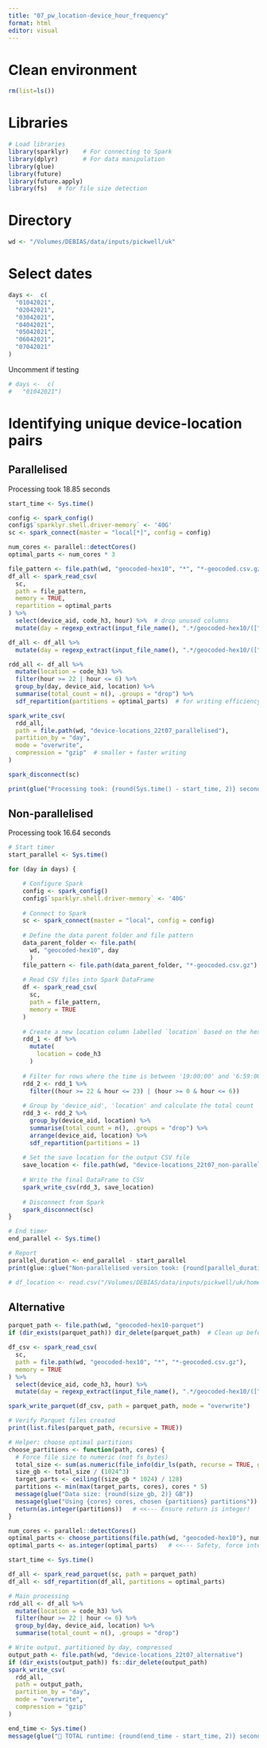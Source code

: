 ```yaml
---
title: "07_pw_location-device_hour_frequency"
format: html
editor: visual
---
```


# Clean environment

```r
rm(list=ls())
```

# Libraries

```r
# Load libraries
library(sparklyr)    # For connecting to Spark
library(dplyr)       # For data manipulation
library(glue)
library(future)
library(future.apply)
library(fs)   # for file size detection
```

# Directory

```r
wd <- "/Volumes/DEBIAS/data/inputs/pickwell/uk"
```

# Select dates

```r
days <-  c(
  "01042021",
  "02042021",
  "03042021",
  "04042021",
  "05042021",
  "06042021",
  "07042021"
)

```

Uncomment if testing

```r
# days <-  c(
#   "01042021")
```

# Identifying unique device-location pairs

## Parallelised

Processing took 18.85 seconds

```r
start_time <- Sys.time()

config <- spark_config()
config$`sparklyr.shell.driver-memory` <- '40G'
sc <- spark_connect(master = "local[*]", config = config)

num_cores <- parallel::detectCores()
optimal_parts <- num_cores * 3

file_pattern <- file.path(wd, "geocoded-hex10", "*", "*-geocoded.csv.gz")
df_all <- spark_read_csv(
  sc,
  path = file_pattern,
  memory = TRUE,
  repartition = optimal_parts
) %>%
  select(device_aid, code_h3, hour) %>%  # drop unused columns
  mutate(day = regexp_extract(input_file_name(), ".*/geocoded-hex10/([^/]+)/.*", 1))

df_all <- df_all %>%
  mutate(day = regexp_extract(input_file_name(), ".*/geocoded-hex10/([^/]+)/.*", 1))

rdd_all <- df_all %>%
  mutate(location = code_h3) %>%
  filter(hour >= 22 | hour <= 6) %>%
  group_by(day, device_aid, location) %>%
  summarise(total_count = n(), .groups = "drop") %>%
  sdf_repartition(partitions = optimal_parts)  # for writing efficiency

spark_write_csv(
  rdd_all,
  path = file.path(wd, "device-locations_22t07_parallelised"),
  partition_by = "day",
  mode = "overwrite",
  compression = "gzip"  # smaller + faster writing
)

spark_disconnect(sc)

print(glue("Processing took: {round(Sys.time() - start_time, 2)} seconds"))
```

## Non-parallelised

Processing took 16.64 seconds

```r
# Start timer
start_parallel <- Sys.time()

for (day in days) {

    # Configure Spark
    config <- spark_config()
    config$`sparklyr.shell.driver-memory` <- '40G'
    
    # Connect to Spark
    sc <- spark_connect(master = "local", config = config)
    
    # Define the data parent folder and file pattern
    data_parent_folder <- file.path(
      wd, "geocoded-hex10", day
      )
    file_pattern <- file.path(data_parent_folder, "*-geocoded.csv.gz")
    
    # Read CSV files into Spark DataFrame
    df <- spark_read_csv(
      sc,
      path = file_pattern,
      memory = TRUE
    )
    
    # Create a new location column labelled `location` based on the hex3_code
    rdd_1 <- df %>% 
      mutate(
        location = code_h3
      )
    
    # Filter for rows where the time is between '19:00:00' and '6:59:00'
    rdd_2 <- rdd_1 %>%
      filter((hour >= 22 & hour <= 23) | (hour >= 0 & hour <= 6))
    
    # Group by 'device_aid', 'location' and calculate the total count
    rdd_3 <- rdd_2 %>% 
      group_by(device_aid, location) %>% 
      summarise(total_count = n(), .groups = "drop") %>% 
      arrange(device_aid, location) %>% 
      sdf_repartition(partitions = 1)
    
    # Set the save location for the output CSV file
    save_location <- file.path(wd, "device-locations_22t07_non-parallelised", day)
    
    # Write the final DataFrame to CSV
    spark_write_csv(rdd_3, save_location)
    
    # Disconnect from Spark
    spark_disconnect(sc)
}

# End timer
end_parallel <- Sys.time()

# Report
parallel_duration <- end_parallel - start_parallel
print(glue::glue("Non-parallelised version took: {round(parallel_duration, 2)} seconds"))
```

```r
# df_location <- read.csv("/Volumes/DEBIAS/data/inputs/pickwell/uk/home_location_new_1/01042021/part-00000-4b5d8191-a38c-4989-952a-917163da15b4-c000.csv")
```

## Alternative

```r
parquet_path <- file.path(wd, "geocoded-hex10-parquet")
if (dir_exists(parquet_path)) dir_delete(parquet_path)  # Clean up before writing

df_csv <- spark_read_csv(
  sc,
  path = file.path(wd, "geocoded-hex10", "*", "*-geocoded.csv.gz"),
  memory = TRUE
) %>%
  select(device_aid, code_h3, hour) %>%
  mutate(day = regexp_extract(input_file_name(), ".*/geocoded-hex10/([^/]+)/.*", 1))

spark_write_parquet(df_csv, path = parquet_path, mode = "overwrite")

# Verify Parquet files created
print(list.files(parquet_path, recursive = TRUE))
```

```r

# Helper: choose optimal partitions
choose_partitions <- function(path, cores) {
  # Force file size to numeric (not fs_bytes)
  total_size <- sum(as.numeric(file_info(dir_ls(path, recurse = TRUE, glob = "*.csv.gz"))$size))
  size_gb <- total_size / (1024^3)
  target_parts <- ceiling((size_gb * 1024) / 128)
  partitions <- min(max(target_parts, cores), cores * 5)
  message(glue("Data size: {round(size_gb, 2)} GB"))
  message(glue("Using {cores} cores, chosen {partitions} partitions"))
  return(as.integer(partitions))   # <<--- Ensure return is integer!
}

num_cores <- parallel::detectCores()
optimal_parts <- choose_partitions(file.path(wd, "geocoded-hex10"), num_cores)
optimal_parts <- as.integer(optimal_parts)   # <<--- Safety, force integer again

start_time <- Sys.time()

df_all <- spark_read_parquet(sc, path = parquet_path)
df_all <- sdf_repartition(df_all, partitions = optimal_parts)

# Main processing
rdd_all <- df_all %>%
  mutate(location = code_h3) %>%
  filter(hour >= 22 | hour <= 6) %>%
  group_by(day, device_aid, location) %>%
  summarise(total_count = n(), .groups = "drop")

# Write output, partitioned by day, compressed
output_path <- file.path(wd, "device-locations_22t07_alternative")
if (dir_exists(output_path)) fs::dir_delete(output_path)
spark_write_csv(
  rdd_all,
  path = output_path,
  partition_by = "day",
  mode = "overwrite",
  compression = "gzip"
)

end_time <- Sys.time()
message(glue("🏁 TOTAL runtime: {round(end_time - start_time, 2)} seconds"))
```
